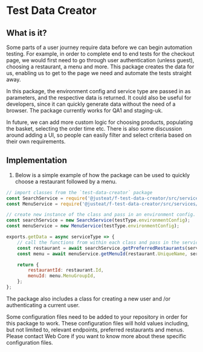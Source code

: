 <Meta title="Documentation/Guides/Test Data Creator"/>

# Test Data Creator

## What is it?

Some parts of a user journey require data before we can begin automation testing. For example, in order to complete end to end tests for the checkout page, we would first need to go through user authentication (unless guest), choosing a restaurant, a menu and more. This package creates the data for us, enabling us to get to the page we need and automate the tests straight away.

In this package, the environment config and service type are passed in as parameters, and the respective data is returned. It could also be useful for developers, since it can quickly generate data without the need of a browser. The package currently works for QA1 and staging-uk.

In future, we can add more custom logic for choosing products, populating the basket, selecting the order time etc. There is also some discussion around adding a UI, so people can easily filter and select criteria based on their own requirements.


## Implementation

1. Below is a simple example of how the package can be used to quickly choose a restaurant followed by a menu.

```javascript
// import classes from the `test-data-creator` package
const SearchService = require('@justeat/f-test-data-creator/src/services/searchService');
const MenuService = require('@justeat/f-test-data-creator/src/services/menuService');

// create new instance of the class and pass in an environment config.
const searchService = new SearchService(testType.environmentConfig);
const menuService = new MenuService(testType.environmentConfig);

exports.getData = async serviceType => {
    // call the functions from within each class and pass in the serviceType
    const restaurant = await searchService.getPreferredRestaurants(serviceType);
    const menu = await menuService.getMenuId(restaurant.UniqueName, serviceType);

    return {
        restaurantId: restaurant.Id,
        menuId: menu.MenuGroupId,
    };
};
```
The package also includes a class for creating a new user and /or authenticating a current user. 

Some configuration files need to be added to your repository in order for this package to work. These configuration files will hold values including, but not limited to, relevant endpoints, preferred restaurants and menus. Please contact Web Core if you want to know more about these specific configuration files.